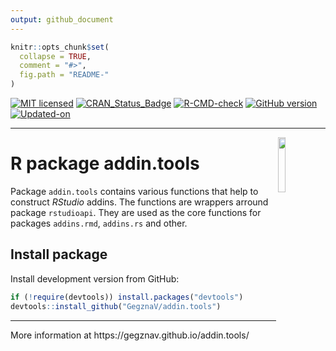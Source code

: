 ```yaml
---
output: github_document
---
```


<!-- 

TO DO: 

1. Write function to check if there is a space before and after the selection
(for %>% and similar operators

-->

<!-- README.md is generated from README.Rmd. Please edit that file -->

```r
knitr::opts_chunk$set(
  collapse = TRUE,
  comment = "#>",
  fig.path = "README-"
)
```
<!-- badges: start -->
[![MIT licensed](https://img.shields.io/badge/license-MIT-blue.svg)](https://opensource.org/licenses/MIT)
[![CRAN_Status_Badge](http://www.r-pkg.org/badges/version/addin.tools)](https://cran.r-project.org/package=addin.tools)
[![R-CMD-check](https://github.com/GegznaV/addin.tools/workflows/R-CMD-check/badge.svg)](https://github.com/GegznaV/addin.tools/actions)
[![GitHub version](https://img.shields.io/badge/GitHub-`r packageVersion("addin.tools")`-brightgreen.svg)](https://github.com/GegznaV/addin.tools)
[![Updated-on](https://img.shields.io/badge/Updated%20on-`r gsub('-', '--', Sys.Date())`-yellowgreen.svg)](/commits/master)
<!-- badges: end -->

<!-- [![Rdoc](http://www.rdocumentation.org/badges/version/addin.tools)](http://www.rdocumentation.org/packages/addin.tools) -->

<!--
```r
knitr::include_graphics("http://gegznav.github.io/addin.tools/logo.png")
```
-->
***

<!-- <img src="https://gegznav.github.io/addin.tools/logo.png" align="right" width="15%" height="15%"/> -->
<img src="https://raw.githubusercontent.com/GegznaV/addin.tools/master/docs/logo.png" align="right" width="15%" height="15%"/>
   
R package **addin.tools**  
=========================================================================

Package `addin.tools` contains various functions that help to construct *RStudio* addins. 
The functions are wrappers arround package `rstudioapi`. They are used as the core functions for packages `addins.rmd`, `addins.rs` and other.


Install package
---------------------------

<!-- Install released version from CRAN: -->
<!-- ```{r Install package from CRAN, eval=FALSE} -->
<!-- install.packages("addin.tools") -->
<!-- ``` -->

Install development version from GitHub:
```r
if (!require(devtools)) install.packages("devtools")
devtools::install_github("GegznaV/addin.tools")
```


***

More information at https://gegznav.github.io/addin.tools/



